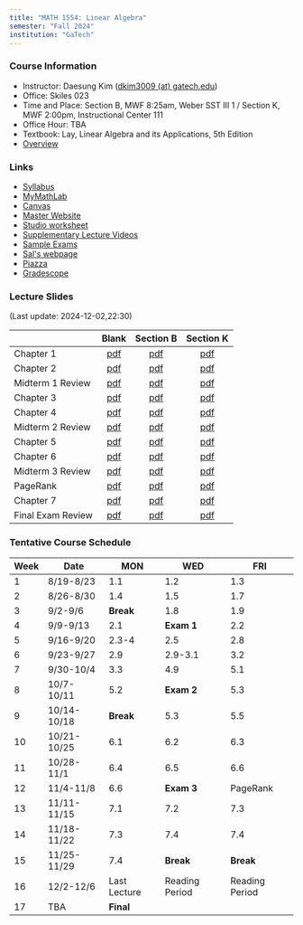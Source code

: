 ```yaml
---
title: "MATH 1554: Linear Algebra"
semester: "Fall 2024"
institution: "GaTech"
---
```


### Course Information
- Instructor: Daesung Kim ([dkim3009 (at) gatech.edu](mailto:dkim3009@gatech.edu))
- Office: Skiles 023
- Time and Place: Section B, MWF 8:25am, Weber SST III 1 / Section K, MWF 2:00pm, Instructional Center 111
- Office Hour: TBA
- Textbook: Lay, Linear Algebra and its Applications, 5th Edition
- [Overview](overview.pdf)

### Links
- [Syllabus](https://gatech.instructure.com/courses/114544/pages/common-syllabus-fall-2024)
- [MyMathLab](https://www.mymathlab.com)
- [Canvas](https://canvas.gatech.edu)
- [Master Website](https://gatech.instructure.com/courses/114544)
- [Studio worksheet](https://gatech.instructure.com/courses/114544/pages/studio-worksheets)
- [Supplementary Lecture Videos](https://gatech.instructure.com/courses/114544/modules)
- [Sample Exams](https://gatech.instructure.com/courses/114544/pages/sample-exams)
- [Sal's webpage](https://sbarone7.math.gatech.edu/ma1554f24.html)
- [Piazza](https://piazza.com/class/lz8sip014c46zt)
- [Gradescope](https://www.gradescope.com/courses/814142)
 
### Lecture Slides
(Last update: 2024-12-02,22:30)

|                   | Blank                              | Section B                      | Section K                       |
| -                 | :-:                                | :-:                            | :-:                             |
| Chapter 1         | [pdf](m1554-ch1-blank.pdf)         | [pdf](m1554-ch1-B.pdf)         | [pdf](m1554-ch1-K.pdf)          |
| Chapter 2         | [pdf](m1554-ch2-blank.pdf)         | [pdf](m1554-ch2-B.pdf)         | [pdf](m1554-ch2-K.pdf)          |
| Midterm 1 Review  | [pdf](m1554-m1review-blank.pdf)    | [pdf](m1554-m1review-B.pdf)    | [pdf](m1554-m1review-K.pdf)     |
| Chapter 3         | [pdf](m1554-ch3-blank.pdf)         | [pdf](m1554-ch3-B.pdf)         | [pdf](m1554-ch3-K.pdf)          |
| Chapter 4         | [pdf](m1554-ch4-blank.pdf)         | [pdf](m1554-ch4-B.pdf)         | [pdf](m1554-ch4-K.pdf)          |
| Midterm 2 Review  | [pdf](m1554-m2review-blank.pdf)    | [pdf](m1554-m2review-B.pdf)    | [pdf](m1554-m2review-K.pdf)     |
| Chapter 5         | [pdf](m1554-ch5-blank.pdf)         | [pdf](m1554-ch5-B.pdf)         | [pdf](m1554-ch5-K.pdf)          |
| Chapter 6         | [pdf](m1554-ch6-blank.pdf)         | [pdf](m1554-ch6-B.pdf)         | [pdf](m1554-ch6-K.pdf)          |
| Midterm 3 Review  | [pdf](m1554-m3review-blank.pdf)    | [pdf](m1554-m3review-B.pdf)    | [pdf](m1554-m3review-K.pdf)     |
| PageRank          | [pdf](m1554-pagerank-blank.pdf)    | [pdf](m1554-pagerank-B.pdf)    | [pdf](m1554-pagerank-K.pdf)     |
| Chapter 7         | [pdf](m1554-ch7-blank.pdf)         | [pdf](m1554-ch7-B.pdf)         | [pdf](m1554-ch7-K.pdf)          |
| Final Exam Review | [pdf](m1554-finalreview-blank.pdf) | [pdf](m1554-finalreview-B.pdf) | [pdf](m1554-finalreview-K.pdf) |
 

### Tentative Course Schedule
| Week | Date        | MON          | WED            | FRI            |
| ---  | ---         | ---          | ---            | ---            |
| 1    | 8/19-8/23   | 1.1          | 1.2            | 1.3            |
| 2    | 8/26-8/30   | 1.4          | 1.5            | 1.7            |
| 3    | 9/2-9/6     | **Break**    | 1.8            | 1.9            |
| 4    | 9/9-9/13    | 2.1          | **Exam 1**     | 2.2            |
| 5    | 9/16-9/20   | 2.3-4        | 2.5            | 2.8            |
| 6    | 9/23-9/27   | 2.9          | 2.9-3.1        | 3.2            |
| 7    | 9/30-10/4   | 3.3          | 4.9            | 5.1            |
| 8    | 10/7-10/11  | 5.2          | **Exam 2**     | 5.3            |
| 9    | 10/14-10/18 | **Break**    | 5.3            | 5.5            |
| 10   | 10/21-10/25 | 6.1          | 6.2            | 6.3            |
| 11   | 10/28-11/1  | 6.4          | 6.5            | 6.6            |
| 12   | 11/4-11/8   | 6.6          | **Exam 3**     | PageRank       |
| 13   | 11/11-11/15 | 7.1          | 7.2            | 7.3            |
| 14   | 11/18-11/22 | 7.3          | 7.4            | 7.4            |
| 15   | 11/25-11/29 | 7.4          | **Break**      | **Break**      |
| 16   | 12/2-12/6   | Last Lecture | Reading Period | Reading Period |
| 17   | TBA         | **Final**    |                |                |

